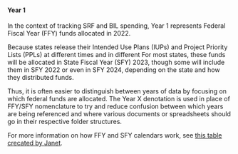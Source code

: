 #### Year 1 

In the context of tracking SRF and BIL spending, Year 1 represents Federal Fiscal Year (FFY) funds allocated in 2022. 

Because states release their Intended Use Plans (IUPs) and Project Priority Lists (PPLs) at different times and in different For most states, these funds will be allocated in State Fiscal Year (SFY) 2023, though some will include them in SFY 2022 or even in SFY 2024, depending on the state and how they distributed funds.

Thus, it is often easier to distinguish between years of data by focusing on which federal funds are allocated. The Year X denotation is used in place of FFY/SFY nomenclature to try and reduce confusion between which years are being referenced and where various documents or spreadsheets should go in their respective folder structures.

For more information on how FFY and SFY calendars work, see [this table crecated by Janet](https://docs.google.com/document/d/1lRC8tGbltx8jn0ftaRE153NHyKYSicxbbBjISlBzFXE/edit?usp=sharing).

